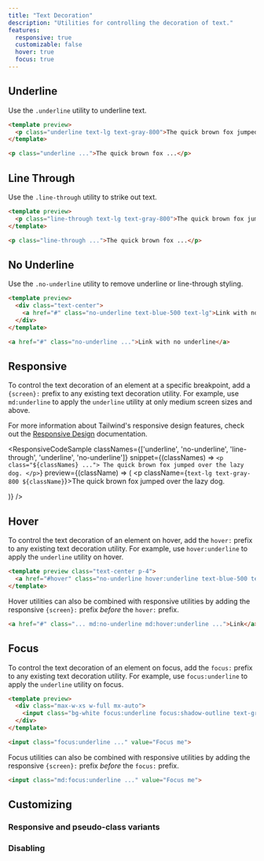 ```yaml
---
title: "Text Decoration"
description: "Utilities for controlling the decoration of text."
features:
  responsive: true
  customizable: false
  hover: true
  focus: true
---
```




## Underline

Use the `.underline` utility to underline text.

```html
<template preview>
  <p class="underline text-lg text-gray-800">The quick brown fox jumped over the lazy dog.</p>
</template>

<p class="underline ...">The quick brown fox ...</p>
```

## Line Through

Use the `.line-through` utility to strike out text.

```html
<template preview>
  <p class="line-through text-lg text-gray-800">The quick brown fox jumped over the lazy dog.</p>
</template>

<p class="line-through ...">The quick brown fox ...</p>
```

## No Underline

Use the `.no-underline` utility to remove underline or line-through styling.

```html
<template preview>
  <div class="text-center">
    <a href="#" class="no-underline text-blue-500 text-lg">Link with no underline</a>
  </div>
</template>

<a href="#" class="no-underline ...">Link with no underline</a>
```

## Responsive

To control the text decoration of an element at a specific breakpoint, add a `{screen}:` prefix to any existing text decoration utility. For example, use `md:underline` to apply the `underline` utility at only medium screen sizes and above.

For more information about Tailwind's responsive design features, check out the [Responsive Design](/docs/responsive-design) documentation.

<ResponsiveCodeSample
  classNames={['underline', 'no-underline', 'line-through', 'underline', 'no-underline']}
  snippet={(classNames) => `
    <p class="${classNames} ...">
      The quick brown fox jumped over the lazy dog.
    </p>
  `}
  preview={(className) => (
    <p className={`text-lg text-gray-800 ${className}`}>The quick brown fox jumped over the lazy dog.</p>
  )}
/>

## Hover

To control the text decoration of an element on hover, add the `hover:` prefix to any existing text decoration utility. For example, use `hover:underline` to apply the `underline` utility on hover.

```html
<template preview class="text-center p-4">
  <a href="#hover" class="no-underline hover:underline text-blue-500 text-lg">Link</a>
</template>
```

Hover utilities can also be combined with responsive utilities by adding the responsive `{screen}:` prefix *before* the `hover:` prefix.

```html
<a href="#" class="... md:no-underline md:hover:underline ...">Link</a>
```

## Focus

To control the text decoration of an element on focus, add the `focus:` prefix to any existing text decoration utility. For example, use `focus:underline` to apply the `underline` utility on focus.

```html
<template preview>
  <div class="max-w-xs w-full mx-auto">
    <input class="bg-white focus:underline focus:shadow-outline text-gray-900 appearance-none inline-block w-full text-gray-900 border rounded py-3 px-4 focus:outline-none" value="Focus me" placeholder="Focus me">
  </div>
</template>

<input class="focus:underline ..." value="Focus me">
```

Focus utilities can also be combined with responsive utilities by adding the responsive `{screen}:` prefix *before* the `focus:` prefix.

```html
<input class="md:focus:underline ..." value="Focus me">
```

## Customizing

### Responsive and pseudo-class variants

<Variants plugin="textDecoration" />

### Disabling

<Disabling plugin="textDecoration" />
